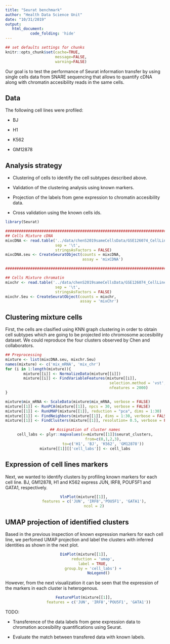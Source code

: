 ```yaml
---
title: "Seurat benchmark"
author: "Health Data Science Unit"
date: "10/31/2019"
output: 
   html_document:
           code_folding: 'hide'
---
```



```r
## set defaults settings for chunks
knitr::opts_chunk$set(cache=TRUE, 
                      message=FALSE, 
                      warning=FALSE)
```

Our goal is to test the performance of Seurat information transfer by using single cells
data from SNARE sequencing that allows to quantify cDNA along with chromatin accesibility
reads in the same cells.

## Data

The following cell lines were profiled:

* BJ

* H1

* K562

* GM12878


## Analysis strategy

* Clustering of cells to identify the cell subtypes described above.

* Validation of the clustering analysis using known markers.

* Projection of the labels from gene expression to chromatin accesibility data.

* Cross validation using the known cells ids.


```r
library(Seurat)

##############################################################################################
## Cells Mixture cDNA
mixcDNA <- read.table('../data/chenS2019sameCellsData/GSE126074_CellLineMixture_SNAREseq_cDNA_counts.tsv',
                      sep = '\t',
                      stringsAsFactors = FALSE) 
mixcDNA.seu <- CreateSeuratObject(counts = mixcDNA, 
                                  assay = 'mixCDNA')

##############################################################################################

## Cells Mixture chromatin
mixchr <- read.table('../data/chenS2019sameCellsData/GSE126074_CellLineMixture_SNAREseq_chromatin_counts.tsv',
                      sep = '\t',
                      stringsAsFactors = FALSE) 
mixchr.Seu <- CreateSeuratObject(counts = mixchr,
                                 assay = 'mixChr')

```

## Clustering mixture cells

First, the cells are clasified using KNN graph clustering in order to obtain cell subtypes which
are going to be projected into chromosome accesibility dataset. We could reproduce the four clusters observed by Chen and collaborators. 

```r
## Preprocessing
mixture <- list(mixcDNA.seu, mixchr.Seu)
names(mixture) <- c('mix_mRNA', 'mix_chr')
for (i in 1:length(mixture)){
        mixture[[i]] <- NormalizeData(mixture[[i]])
        mixture[[i]] <- FindVariableFeatures(mixture[[i]], 
                                              selection.method = 'vst',
                                              nfeatures = 2000)
}
```

```r
mixture$mix_mRNA <- ScaleData(mixture$mix_mRNA, verbose = FALSE)
mixture[[1]] <- RunPCA(mixture[[1]], npcs = 30, verbose = FALSE)
mixture[[1]] <- RunUMAP(mixture[[1]], reduction = "pca", dims = 1:30)
mixture[[1]] <- FindNeighbors(mixture[[1]], dims = 1:30, verbose = FALSE)
mixture[[1]] <- FindClusters(mixture[[1]], resolution= 0.5, verbose = FALSE)
```

<center>
```r
## Assignation of cluster names
cell_labs <- plyr::mapvalues(x=mixture[[1]]$seurat_clusters,
                from=c(0,1,2,3),
                to=c('H1', 'BJ', 'K562', 'GM12878'))
mixture[[1]][['cell_labs']] <- cell_labs

``` 
</center>

## Expression of cell lines markers

Next, we wanted to identify clusters by profiling known markers for each cell line.
BJ, GM12878, H1 and K562 express JUN, IRF8, POUF5F1 and GATA1, respectively. 


<center>
```r
VlnPlot(mixture[[1]], 
        features = c('JUN', 'IRF8','POU5F1', 'GATA1'),
        ncol = 2)
```
</center>

## UMAP projection of identified clusters

Based in the previous inspection of known expression markers for each cell line,
we perfomed UMAP projection and label the clusters with inferred identities as
shown in the next plot.

<center>
```r
DimPlot(mixture[[1]], 
        reduction = 'umap', 
        label = TRUE, 
        group.by = 'cell_labs') + 
            NoLegend()
```
</center>

However, from the next visualization it can be seen that the expression of the markers
in each cluster is heterogenous.

<center>
```r
FeaturePlot(mixture[[1]], 
            features = c('JUN', 'IRF8','POU5F1', 'GATA1'))
```
</center>

TODO:

* Transference of the data labels from gene expression data to chromation accesibility quantifications using Seurat.

* Evaluate the match between transfered data with known labels.